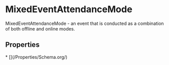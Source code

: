 
# MixedEventAttendanceMode

MixedEventAttendanceMode - an event that is conducted as a combination of both offline and online modes.

## Properties

<Grid>
* [](/Properties/Schema.org/)

</Grid>


